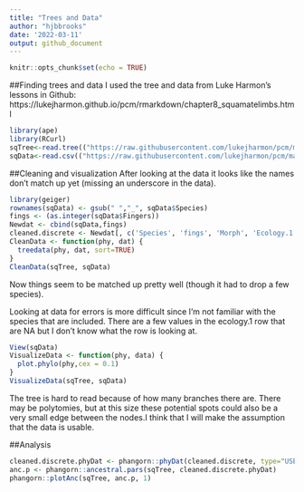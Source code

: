 ```yaml
---
title: "Trees and Data"
author: "hjbbrooks"
date: '2022-03-11'
output: github_document
---
```


```r
knitr::opts_chunk$set(echo = TRUE)
```

##Finding trees and data
I used the tree and data from Luke Harmon's lessons in Github: 
https://lukejharmon.github.io/pcm/rmarkdown/chapter8_squamatelimbs.html


```r
library(ape)
library(RCurl)
sqTree<-read.tree(("https://raw.githubusercontent.com/lukejharmon/pcm/master/datafiles/squamate.phy"))
sqData<-read.csv(("https://raw.githubusercontent.com/lukejharmon/pcm/master/datafiles/brandley_table.csv"), stringsAsFactors = FALSE)
```

##Cleaning and visualization
After looking at the data it looks like the names don't match up yet (missing an underscore in the data).

```r
library(geiger)
rownames(sqData) <- gsub(" ","_", sqData$Species)
fings <- (as.integer(sqData$Fingers))
Newdat <- cbind(sqData,fings)
cleaned.discrete <- Newdat[, c('Species', 'fings', 'Morph', 'Ecology.1')]
CleanData <- function(phy, dat) {
  treedata(phy, dat, sort=TRUE)
}
CleanData(sqTree, sqData)
```

Now things seem to be matched up pretty well (though it had to drop a few species).

Looking at data for errors is more difficult since I'm not familiar with the species that are included. There are a few values in the ecology.1 row that are NA but I don't know what the row is looking at.

```r
View(sqData)
VisualizeData <- function(phy, data) {
  plot.phylo(phy,cex = 0.1)
}
VisualizeData(sqTree, sqData)
```
The tree is hard to read because of how many branches there are. There may be polytomies, but at this size these potential spots could also be a very small edge between the nodes.I think that I will make the assumption that the data is usable.

##Analysis
``` r
cleaned.discrete.phyDat <- phangorn::phyDat(cleaned.discrete, type="USER", levels = c("NA", "1", "2", "3", "4", "5"))
anc.p <- phangorn::ancestral.pars(sqTree, cleaned.discrete.phyDat)
phangorn::plotAnc(sqTree, anc.p, 1)
```

